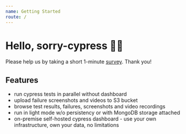 ```yaml
---
name: Getting Started
route: /
---
```


# Hello, sorry-cypress 👋🏻

Please help us by taking a short 1-minute [survey](https://forms.gle/qxoTPFiokLWuc6eZ7). Thank you!

## Features

- run cypress tests in parallel without dashboard
- upload failure screenshots and videos to S3 bucket
- browse test results, failures, screenshots and video recordings
- run in light mode w/o persistency or with MongoDB storage attached
- on-premise self-hosted cypress dashboard - use your own infrastructure, own your data, no limitations
